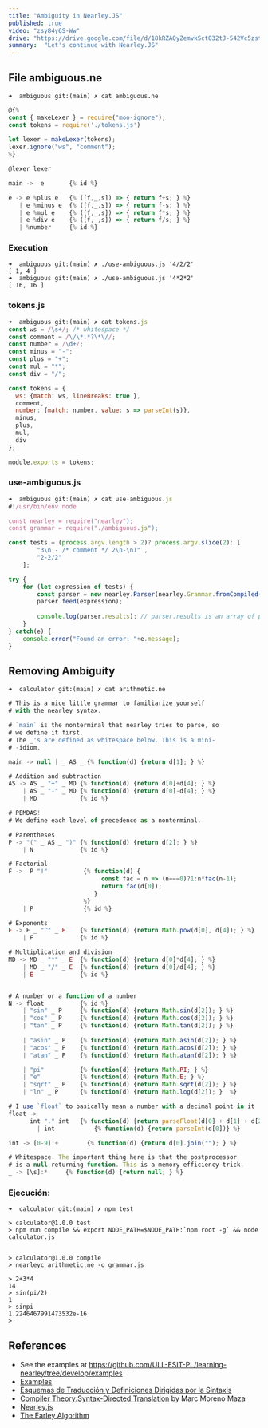 ```yaml
---
title: "Ambiguity in Nearley.JS"
published: true
video: "zsy84y6S-Ww"
drive: "https://drive.google.com/file/d/18kRZAQyZemvkSctO32tJ-542Vc5zstNQ/view?usp=sharing"
summary:  "Let's continue with Nearley.JS"  
---
```


## File ambiguous.ne

```
➜  ambiguous git:(main) ✗ cat ambiguous.ne
```

```js filename="ambiguous.ne" showLineNumbers
@{%
const { makeLexer } = require("moo-ignore");
const tokens = require('./tokens.js')
 
let lexer = makeLexer(tokens);
lexer.ignore("ws", "comment");
%}

@lexer lexer

main ->  e       {% id %}

e -> e %plus e   {% ([f,_,s]) => { return f+s; } %}
   | e %minus e  {% ([f,_,s]) => { return f-s; } %}
   | e %mul e    {% ([f,_,s]) => { return f*s; } %}
   | e %div e    {% ([f,_,s]) => { return f/s; } %}
   | %number     {% id %}
```

### Execution 

```
➜  ambiguous git:(main) ✗ ./use-ambiguous.js '4/2/2'
[ 1, 4 ]
➜  ambiguous git:(main) ✗ ./use-ambiguous.js '4*2*2'
[ 16, 16 ]
```

### tokens.js

```js
➜  ambiguous git:(main) ✗ cat tokens.js 
const ws = /\s+/; /* whitespace */
const comment = /\/\*.*?\*\//;
const number = /\d+/;
const minus = "-";
const plus = "+";
const mul = "*";
const div = "/";

const tokens = {
  ws: {match: ws, lineBreaks: true },
  comment,
  number: {match: number, value: s => parseInt(s)},
  minus,
  plus,
  mul,
  div
};

module.exports = tokens;
```

### use-ambiguous.js

```js
➜  ambiguous git:(main) ✗ cat use-ambiguous.js 
#!/usr/bin/env node

const nearley = require("nearley");
const grammar = require("./ambiguous.js");

const tests = (process.argv.length > 2)? process.argv.slice(2): [
        "3\n - /* comment */ 2\n-\n1" ,
        "2-2/2"
    ];

try {
    for (let expression of tests) { 
        const parser = new nearley.Parser(nearley.Grammar.fromCompiled(grammar));
        parser.feed(expression);
        
        console.log(parser.results); // parser.results is an array of possible parsings
    }   
} catch(e) {
    console.error("Found an error: "+e.message);
}
```

## Removing Ambiguity

```
➜  calculator git:(main) ✗ cat arithmetic.ne 
```
```js
# This is a nice little grammar to familiarize yourself
# with the nearley syntax.

# `main` is the nonterminal that nearley tries to parse, so
# we define it first.
# The _'s are defined as whitespace below. This is a mini-
# -idiom.

main -> null | _ AS _ {% function(d) {return d[1]; } %}

# Addition and subtraction
AS -> AS _ "+" _ MD {% function(d) {return d[0]+d[4]; } %}
    | AS _ "-" _ MD {% function(d) {return d[0]-d[4]; } %}
    | MD            {% id %}

# PEMDAS!
# We define each level of precedence as a nonterminal.

# Parentheses
P -> "(" _ AS _ ")" {% function(d) {return d[2]; } %}
    | N             {% id %}

# Factorial 
F ->  P "!"          {% function(d) {
                          const fac = n => (n===0)?1:n*fac(n-1);
                          return fac(d[0]); 
                        } 
                     %}
    | P              {% id %} 

# Exponents
E -> F _ "^" _ E    {% function(d) {return Math.pow(d[0], d[4]); } %}
    | F             {% id %}

# Multiplication and division
MD -> MD _ "*" _ E  {% function(d) {return d[0]*d[4]; } %}
    | MD _ "/" _ E  {% function(d) {return d[0]/d[4]; } %}
    | E             {% id %}


# A number or a function of a number
N -> float          {% id %}
    | "sin" _ P     {% function(d) {return Math.sin(d[2]); } %}
    | "cos" _ P     {% function(d) {return Math.cos(d[2]); } %}
    | "tan" _ P     {% function(d) {return Math.tan(d[2]); } %}
    
    | "asin" _ P    {% function(d) {return Math.asin(d[2]); } %}
    | "acos" _ P    {% function(d) {return Math.acos(d[2]); } %}
    | "atan" _ P    {% function(d) {return Math.atan(d[2]); } %}

    | "pi"          {% function(d) {return Math.PI; } %}
    | "e"           {% function(d) {return Math.E; } %}
    | "sqrt" _ P    {% function(d) {return Math.sqrt(d[2]); } %}
    | "ln" _ P      {% function(d) {return Math.log(d[2]); }  %}

# I use `float` to basically mean a number with a decimal point in it
float ->
      int "." int   {% function(d) {return parseFloat(d[0] + d[1] + d[2])} %}
        | int           {% function(d) {return parseInt(d[0])} %}

int -> [0-9]:+        {% function(d) {return d[0].join(""); } %}

# Whitespace. The important thing here is that the postprocessor
# is a null-returning function. This is a memory efficiency trick.
_ -> [\s]:*     {% function(d) {return null; } %}
```

### Ejecución:

```
➜  calculator git:(main) ✗ npm test                  

> calculator@1.0.0 test
> npm run compile && export NODE_PATH=$NODE_PATH:`npm root -g` && node calculator.js


> calculator@1.0.0 compile
> nearleyc arithmetic.ne -o grammar.js

> 2+3*4
14
> sin(pi/2)
1
> sinpi
1.2246467991473532e-16
> 
```

## References

* See the examples at https://github.com/ULL-ESIT-PL/learning-nearley/tree/develop/examples
* [Examples](https://github.com/ULL-ESIT-PL/learning-nearley/tree/develop/examples)
* [Esquemas de Traducción y Definiciones Dirigidas por la Sintaxis](https://crguezl.github.io/pl-html/node58.html)
* [Compiler Theory:Syntax-Directed Translation](https://www.csd.uwo.ca/~mmorenom/CS447/Lectures/Translation.html/Translation.html) by Marc Moreno Maza
* [Nearley.js](/topics/syntax-analysis/earley/nearley)
* [The Earley Algorithm](/topics/syntax-analysis/earley/algorithm)